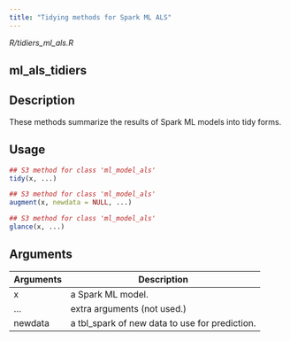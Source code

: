```yaml
---
title: "Tidying methods for Spark ML ALS"
---
```


*R/tidiers_ml_als.R*

## ml_als_tidiers

## Description
These methods summarize the results of Spark ML models into tidy forms. 


## Usage
```r
## S3 method for class 'ml_model_als'
tidy(x, ...) 

## S3 method for class 'ml_model_als'
augment(x, newdata = NULL, ...) 

## S3 method for class 'ml_model_als'
glance(x, ...) 
```

## Arguments
|Arguments|Description|
|---|---|
| x | a Spark ML model. |
| ... | extra arguments (not used.) |
| newdata | a tbl_spark of new data to use for prediction. |







